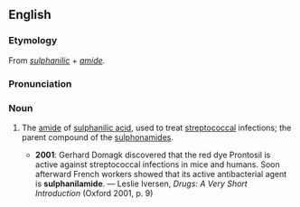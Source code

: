 ==English==
===Etymology===
From ''[[sulphanilic]]'' + ''[[amide]]''.

===Pronunciation===
{{IPA|/sʌlfəˈnɪləmaɪd/}}

===Noun===
{{en-noun}}

# {{context|pharmacology}} The [[amide]] of [[sulphanilic acid]], used to treat [[streptococcal]] infections; the parent compound of the [[sulphonamide]]s.
#*'''2001''': Gerhard Domagk discovered that the red dye Prontosil is active against streptococcal infections in mice and humans.  Soon afterward French workers showed that its active antibacterial agent is '''sulphanilamide'''. — Leslie Iversen, ''Drugs: A Very Short Introduction'' (Oxford 2001, p. 9)